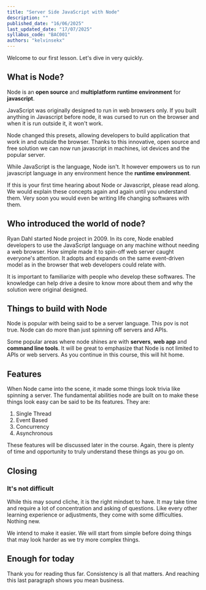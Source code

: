 ```yaml
---
title: "Server Side JavaScript with Node"
description: ""
published_date: "16/06/2025"
last_updated_date: "17/07/2025"
syllabus_code: "BAC001"
authors: "kelvinsekx"
---
```


Welcome to our first lesson. Let's dive in very quickly.

## What is Node?

Node is an **open source** and **multiplatform runtime environment** for **javascript**.

JavaScript was originally designed to run in web browsers only. If you built anything in Javascript before node, it was cursed to run on the browser and when it is run outside it, it won't work.

Node changed this presets, allowing developers to build application that work in and outside the browser. Thanks to this innovative, open source and free solution we can now run javascript in machines, iot devices and the popular server.

While JavaScript is the language, Node isn't. It however empowers us to run javascript language in any environment hence the **runtime environment**.

<AsideNote>
  If this is your first time hearing about Node or Javascript, please read
  along. We would explain these concepts again and again until you understand
  them. Very soon you would even be writing life changing softwares with them.
</AsideNote>

## Who introduced the world of node?

Ryan Dahl started Node project in 2009. In its core, Node enabled developers to use the JavaScript language on any machine without needing a web browser. How simple made it to spin-off web server caught everyone's attention. It adopts and expands on the same event-driven model as in the browser that web developers could relate with.

It is important to familiarize with people who develop these softwares. The knowledge can help drive a desire to know more about them and why the solution were original designed.

## Things to build with Node

Node is popular with being said to be a server language. This pov is not true. Node can do more than just spinning off servers and APIs.

Some popular areas where node shines are with **servers**, **web app** and **command line tools**. It will be great to emphasize that Node is not limited to APIs or web servers. As you continue in this course, this will hit home.

## Features

When Node came into the scene, it made some things look trivia like spinning a server. The fundamental abilities node are built on to make these things look easy can be said to be its features. They are:

1. Single Thread
2. Event Based
3. Concurrency
4. Asynchronous

These features will be discussed later in the course. Again, there is plenty of time and opportunity to truly understand these things as you go on.

## Closing

### It's not difficult

While this may sound cliche, it is the right mindset to have. It may take time and require a lot of concentration and asking of questions. Like every other learning experience or adjustments, they come with some difficulties. Nothing new.

We intend to make it easier. We will start from simple before doing things that may look harder as we try more complex things.

## Enough for today

Thank you for reading thus far. Consistency is all that matters. And reaching this last paragraph shows you mean business.
